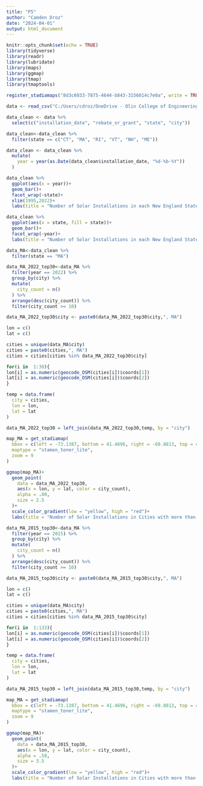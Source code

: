 ```yaml
---
title: "P5"
author: "Camden Droz"
date: "2024-04-01"
output: html_document
---
```


```r
knitr::opts_chunk$set(echo = TRUE)
library(tidyverse)
library(readr)
library(lubridate)
library(maps)
library(ggmap)
library(tmap)
library(tmaptools)

register_stadiamaps("8d3c6033-7875-4644-b843-3156014c7e0a", write = TRUE)
```

```r
data <- read_csv("C:/Users/cdroz/OneDrive - Olin College of Engineering/Attachments/.Spring 2024/DataScience/TTS_LBNL_public_file_27-Oct-2023_all.csv")
```

```r
data_clean <- data %>% 
  select(c("installation_date", "rebate_or_grant", "state", "city")) 

```

```r
data_clean<-data_clean %>% 
  filter(state == c("CT", "MA", "RI", "VT", "NH", "ME"))

data_clean <- data_clean %>% 
  mutate(
    year = year(as.Date(data_clean$installation_date, "%d-%b-%Y"))
  )

data_clean %>% 
  ggplot(aes(x = year))+
  geom_bar()+
  facet_wrap(~state)+
  xlim(1995,2022)+
  labs(title = "Number of Solar Installations in each New England State from 1995-2022 (Organized by State)")

data_clean %>% 
  ggplot(aes(x = state, fill = state))+
  geom_bar()+
  facet_wrap(~year)+
  labs(title = "Number of Solar Installations in each New England State from 1995-2022 (Organized by Year)")
```

```r
data_MA<-data_clean %>% 
  filter(state == "MA")

data_MA_2022_top30<-data_MA %>% 
  filter(year == 2022) %>% 
  group_by(city) %>% 
  mutate(
    city_count = n()
  ) %>% 
  arrange(desc(city_count)) %>% 
  filter(city_count >= 10)

data_MA_2022_top30$city <- paste0(data_MA_2022_top30$city,", MA")

lon = c()
lat = c()

cities = unique(data_MA$city)
cities = paste0(cities,", MA")
cities = cities[cities %in% data_MA_2022_top30$city]

for(i in  1:30){
lon[i] = as.numeric(geocode_OSM(cities[i])$coords[1])
lat[i] = as.numeric(geocode_OSM(cities[i])$coords[2])
}

temp = data.frame(
  city = cities,
  lon = lon,
  lat = lat
)

data_MA_2022_top30 = left_join(data_MA_2022_top30,temp, by = "city")

map_MA = get_stadiamap(
  bbox = c(left = -73.1387, bottom = 41.4696, right = -69.8813, top = 42.8599),
  maptype = "stamen_toner_lite",
  zoom = 9
)

ggmap(map_MA)+
  geom_point(
    data = data_MA_2022_top30,
    aes(x = lon, y = lat, color = city_count),
    alpha = .80,
    size = 2.5
  )+
  scale_color_gradient(low = "yellow", high = "red")+
  labs(title = "Number of Solar Installations in Cities with more than 10 Installs. in 2022")
```

```r
data_MA_2015_top30<-data_MA %>% 
  filter(year == 2015) %>% 
  group_by(city) %>% 
  mutate(
    city_count = n()
  ) %>% 
  arrange(desc(city_count)) %>% 
  filter(city_count >= 10)

data_MA_2015_top30$city <- paste0(data_MA_2015_top30$city,", MA")

lon = c()
lat = c()

cities = unique(data_MA$city)
cities = paste0(cities,", MA")
cities = cities[cities %in% data_MA_2015_top30$city]

for(i in  1:133){
lon[i] = as.numeric(geocode_OSM(cities[i])$coords[1])
lat[i] = as.numeric(geocode_OSM(cities[i])$coords[2])
}

temp = data.frame(
  city = cities,
  lon = lon,
  lat = lat
)

data_MA_2015_top30 = left_join(data_MA_2015_top30,temp, by = "city")

map_MA = get_stadiamap(
  bbox = c(left = -73.1387, bottom = 41.4696, right = -69.8813, top = 42.8599),
  maptype = "stamen_toner_lite",
  zoom = 9
)

ggmap(map_MA)+
  geom_point(
    data = data_MA_2015_top30,
    aes(x = lon, y = lat, color = city_count),
    alpha = .50,
    size = 3.5
  )+
  scale_color_gradient(low = "yellow", high = "red")+
  labs(title = "Number of Solar Installations in Cities with more than 10 Installs. in 2015")
```
